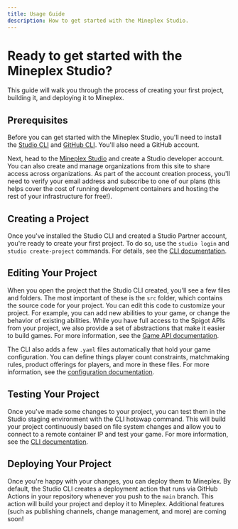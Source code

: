 ```yaml
---
title: Usage Guide
description: How to get started with the Mineplex Studio.
---
```


# Ready to get started with the Mineplex Studio?
This guide will walk you through the process of creating your first project, building it, and deploying it to Mineplex.

## Prerequisites
Before you can get started with the Mineplex Studio, you'll need to install the [Studio CLI](/docs/cli/installation) and [GitHub CLI](https://cli.github.com/). You'll also need a GitHub account.

Next, head to the [Mineplex Studio](https://studio.mineplex.com) and create a Studio developer account. You can also create and manage organizations from this site to share access across organizations. As part of the account creation process, you'll need to verify your email address and subscribe to one of our plans (this helps cover the cost of running development containers and hosting the rest of your infrastructure for free!).

## Creating a Project
Once you've installed the Studio CLI and created a Studio Partner account, you're ready to create your first project. To do so, use the `studio login` and `studio create-project` commands. For details, see the [CLI documentation](/docs/cli/commands).

## Editing Your Project
When you open the project that the Studio CLI created, you'll see a few files and folders. The most important of these is the `src` folder, which contains the source code for your project. You can edit this code to customize your project. For example, you can add new abilities to your game, or change the behavior of existing abilities. While you have full access to the Spigot APIs from your project, we also provide a set of abstractions that make it easier to build games. For more information, see the [Game API documentation](/docs/sdk-game).

The CLI also adds a few `.yaml` files automatically that hold your game configuration. You can define things player count constraints, matchmaking rules, product offerings for players, and more in these files. For more information, see the [configuration documentation](/docs/getting-started/game-config).

## Testing Your Project
Once you've made some changes to your project, you can test them in the Studio staging environment with the CLI hotswap command. This will build your project continuously based on file system changes and allow you to connect to a remote container IP and test your game. For more information, see the [CLI documentation](/docs/cli/commands).

## Deploying Your Project
Once you're happy with your changes, you can deploy them to Mineplex. By default, the Studio CLI creates a deployment action that runs via GitHub Actions
in your repository whenever you push to the `main` branch. This action will build your project and deploy it to Mineplex. Additional features (such as publishing channels, change management, and more) are coming soon!
